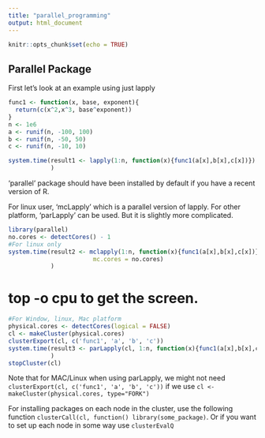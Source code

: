 ```yaml
---
title: "parallel_programming"
output: html_document
---
```


```r
knitr::opts_chunk$set(echo = TRUE)
```

## Parallel Package

First let's look at an example using just lapply
```r
func1 <- function(x, base, exponent){
  return(c(x^2,x^3, base^exponent))
}
n <- 1e6
a <- runif(n, -100, 100)
b <- runif(n, -50, 50)
c <- runif(n, -10, 10)

system.time(result1 <- lapply(1:n, function(x){func1(a[x],b[x],c[x])})
            )
```

'parallel' package should have been installed by default if you have a recent version of R.  

For linux user, 'mcLapply' which is a parallel version of lapply.
For other platform, 'parLapply' can be used. But it is slightly more complicated.
```r
library(parallel)
no.cores <- detectCores() - 1
#For linux only
system.time(result2 <- mclapply(1:n, function(x){func1(a[x],b[x],c[x])},
                        mc.cores = no.cores)
            )
```

# top -o cpu to get the screen.

```r
#For Window, linux, Mac platform
physical.cores <- detectCores(logical = FALSE)
cl <- makeCluster(physical.cores)
clusterExport(cl, c('func1', 'a', 'b', 'c'))
system.time(result3 <- parLapply(cl, 1:n, function(x){func1(a[x],b[x],c[x])})
            )
stopCluster(cl)
```
Note that for MAC/Linux when using parLapply, we might not need `clusterExport(cl, c('func1', 'a', 'b', 'c'))` if we use `cl <- makeCluster(physical.cores, type="FORK")`  

For installing packages on each node in the cluster, use the following function `clusterCall(cl, function() library(some_package)`. Or if you want to set up each node in some way use `clusterEvalQ`

